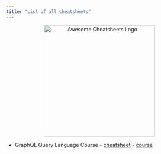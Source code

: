 ```yaml
---
title: "List of all cheatsheets"
---
```


<div align="center">
  <img
    height="300"
    width="300"
    alt="Awesome Cheatsheets Logo"
    src="https://raw.githubusercontent.com/laurosilvacom/awesomecheatsheets/master/static/icon.png"
    align="center"
  />
</div>

- GraphQL Query Language Course - [cheatsheet](/GraphQL-Query-Language) - [course](https://egghead.io/courses/graphql-query-language)
